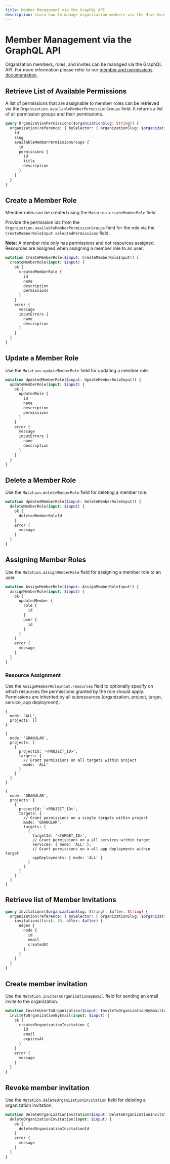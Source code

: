 ```yaml
---
title: Member Management via the GraphQL API
description: Learn how to manage organization members via the Hive Console GraphQL API.
---
```


# Member Management via the GraphQL API

Organization members, roles, and invites can be managed via the GraphQL API. For more information
please refer to our
[member and permissions documentation](/docs/management/members-roles-permissions).

## Retrieve List of Available Permissions

A list of permissions that are assignable to member roles can be retrieved via the
`Organization.availableMemberPermissionGroups` field. It returns a list of all permission groups and
their permissions.

```graphql filename="Example: Retrieve permissions by group"
query OrganizationPermissions($organizationSlug: String!) {
  organization(reference: { bySelector: { organizationSlug: $organizationSlug } }) {
    id
    slug
    availableMemberPermissionGroups {
      id
      permissions {
        id
        title
        description
      }
    }
  }
}
```

## Create a Member Role

Member roles can be created using the `Mutation.createMemberRole` field.

Provide the permission ids from the `Organization.availableMemberPermissionGroups` field for the
role via the `CreateMemberRoleInput.selectedPermissions` field.

**Note:** A member role only has permissions and not resources assigned. Resources are assigned when
assigning a member role to an user.

```graphql filename="Example: Create a Member Role"
mutation CreateMemberRole($input: CreateMemberRoleInput!) {
  createMemberRole(input: $input) {
    ok {
      createdMemberRole {
        id
        name
        description
        permissions
      }
    }
    error {
      message
      inputErrors {
        name
        description
      }
    }
  }
}
```

## Update a Member Role

Use the `Mutation.updateMemberRole` field for updating a member role.

```graphql filename="Example: Update Member Role"
mutation UpdatedMemberRole($input: UpdateMemberRoleInput!) {
  updateMemberRole(input: $input) {
    ok {
      updatedRole {
        id
        name
        description
        permissions
      }
    }
    error {
      message
      inputErrors {
        name
        description
      }
    }
  }
}
```

## Delete a Member Role

Use the `Mutation.deleteMemberRole` field for deleting a member role.

```graphql filename="Example: Delete a Member Role"
mutation UpdatedMemberRole($input: DeleteMemberRoleInput!) {
  deleteMemberRole(input: $input) {
    ok {
      deletedMemberRoleId
    }
    error {
      message
    }
  }
}
```

## Assigning Member Roles

Use the `Mutation.assignMemberRole` field for assigning a member role to an user.

```graphql filename="Example: Assign a Member Role"
mutation AssignMemberRole($input: AssignMemberRoleInput!) {
  assignMemberRole(input: $input) {
    ok {
      updatedMember {
        role {
          id
        }
        user {
          id
        }
      }
    }
    error {
      message
    }
  }
}
```

### Resource Assignment

Use the `AssignMemberRoleInput.resources` field to optionally specify on which resources the
permissions granted by the role should apply. Permissions are inherited by all subresources
(organization, project, target, service, app deployment).

```json5 filename="Example: Grant permissions on all resources"
{
  mode: 'ALL',
  projects: []
}
```

```json5 filename="Example: Grant permissions on specific project"
{
  mode: 'GRANULAR',
  projects: [
    {
      projectId: '<PROJECT_ID>',
      targets: {
        // Grant permissions on all targets within project
        mode: 'ALL'
      }
    }
  ]
}
```

```json5 filename="Example: Grant permissions on specific target"
{
  mode: 'GRANULAR',
  projects: [
    {
      projectId: '<PROJECT_ID>',
      targets: {
        // Grant permissions on a single targets within project
        mode: 'GRANULAR',
        targets: [
          {
            targetId: '<TARGET_ID>',
            // Grant permissions on a all services within target
            services: { mode: 'ALL' },
            // Grant permissions on a all app deployments within target
            appDeployments: { mode: 'ALL' }
          }
        ]
      }
    }
  ]
}
```

## Retrieve list of Member Invitations

```graphql filename="Example: Member Invitations"
query Invitations($organizationSlug: String!, $after: String) {
  organization(reference: { bySelector: { organizationSlug: $organizationSlug } }) {
    invitations(first: 10, after: $after) {
      edges {
        node {
          id
          email
          createdAt
        }
      }
    }
  }
}
```

## Create member invitation

Use the `Mutation.inviteToOrganizationByEmail` field for sending an email invite to the
organization.

```graphql filename="Example: Invite Members"
mutation InviteUserToOrganization($input: InviteToOrganizationByEmailInput!) {
  inviteToOrganizationByEmail(input: $input) {
    ok {
      createdOrganizationInvitation {
        id
        email
        expiresAt
      }
    }
    error {
      message
    }
  }
}
```

## Revoke member invitation

Use the `Mutation.deleteOrganizationInvitation` field for deleting a organization invitation.

```graphql
mutation DeleteOrganizationInvitation($input: DeleteOrganizationInvitationInput!) {
  deleteOrganizationInvitation(input: $input) {
    ok {
      deletedOrganizationInvitationId
    }
    error {
      message
    }
  }
}
```
